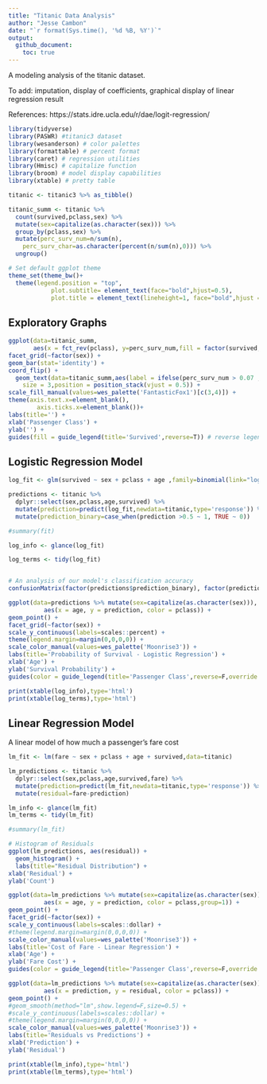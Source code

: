 ```yaml
---
title: "Titanic Data Analysis"
author: "Jesse Cambon"
date: "`r format(Sys.time(), '%d %B, %Y')`"
output:
  github_document:
    toc: true
---
```


A modeling analysis of the titanic dataset.

To add: imputation, display of coefficients, graphical display of linear regression result

References:
https://stats.idre.ucla.edu/r/dae/logit-regression/

```r
library(tidyverse)
library(PASWR) #titanic3 dataset
library(wesanderson) # color palettes
library(formattable) # percent format
library(caret) # regression utilities
library(Hmisc) # capitalize function
library(broom) # model display capabilities
library(xtable) # pretty table

titanic <- titanic3 %>% as_tibble()

titanic_summ <- titanic %>%
  count(survived,pclass,sex) %>%
  mutate(sex=capitalize(as.character(sex))) %>%
  group_by(pclass,sex) %>%
  mutate(perc_surv_num=n/sum(n),
    perc_surv_char=as.character(percent(n/sum(n),0))) %>%
  ungroup()

# Set default ggplot theme
theme_set(theme_bw()+
  theme(legend.position = "top",
            plot.subtitle= element_text(face="bold",hjust=0.5),
            plot.title = element_text(lineheight=1, face="bold",hjust = 0.5)))

```

## Exploratory Graphs 

```r
ggplot(data=titanic_summ,
       aes(x = fct_rev(pclass), y=perc_surv_num,fill = factor(survived,labels=c('No','Yes')))) +
facet_grid(~factor(sex)) +
geom_bar(stat='identity') +
coord_flip() +
  geom_text(data=titanic_summ,aes(label = ifelse(perc_surv_num > 0.07 ,perc_surv_char,NA)),
    size = 3,position = position_stack(vjust = 0.5)) +
scale_fill_manual(values=wes_palette('FantasticFox1')[c(3,4)]) +
theme(axis.text.x=element_blank(),
        axis.ticks.x=element_blank())+
labs(title='') +
xlab('Passenger Class') +
ylab('') +
guides(fill = guide_legend(title='Survived',reverse=T)) # reverse legend order
```

## Logistic Regression Model

```r

log_fit <- glm(survived ~ sex + pclass + age ,family=binomial(link="logit"),data=titanic)

predictions <- titanic %>%
  dplyr::select(sex,pclass,age,survived) %>%
  mutate(prediction=predict(log_fit,newdata=titanic,type='response')) %>%
  mutate(prediction_binary=case_when(prediction >0.5 ~ 1, TRUE ~ 0))

#summary(fit)

log_info <- glance(log_fit)

log_terms <- tidy(log_fit)


# An analysis of our model's classification accuracy
confusionMatrix(factor(predictions$prediction_binary), factor(predictions$survived))

ggplot(data=predictions %>% mutate(sex=capitalize(as.character(sex))),
          aes(x = age, y = prediction, color = pclass)) +
geom_point() +
facet_grid(~factor(sex)) +
scale_y_continuous(labels=scales::percent) +
theme(legend.margin=margin(0,0,0,0)) +
scale_color_manual(values=wes_palette('Moonrise3')) +
labs(title='Probability of Survival - Logistic Regression') +
xlab('Age') +
ylab('Survival Probability') +
guides(color = guide_legend(title='Passenger Class',reverse=F,override.aes = list(size=2.5))) 

```

```r
print(xtable(log_info),type='html')
print(xtable(log_terms),type='html')

```


## Linear Regression Model

A linear model of how much a passenger's fare cost

```r

lm_fit <- lm(fare ~ sex + pclass + age + survived,data=titanic)

lm_predictions <- titanic %>%
  dplyr::select(sex,pclass,age,survived,fare) %>%
  mutate(prediction=predict(lm_fit,newdata=titanic,type='response')) %>%
  mutate(residual=fare-prediction)

lm_info <- glance(lm_fit)
lm_terms <- tidy(lm_fit)

#summary(lm_fit)

# Histogram of Residuals
ggplot(lm_predictions, aes(residual)) +
  geom_histogram() +
  labs(title="Residual Distribution") +
xlab('Residual') +
ylab('Count')

ggplot(data=lm_predictions %>% mutate(sex=capitalize(as.character(sex))),
          aes(x = age, y = prediction, color = pclass,group=1)) +
geom_point() +
facet_grid(~factor(sex)) +
scale_y_continuous(labels=scales::dollar) +
#theme(legend.margin=margin(0,0,0,0)) +
scale_color_manual(values=wes_palette('Moonrise3')) +
labs(title='Cost of Fare - Linear Regression') +
xlab('Age') +
ylab('Fare Cost') +
guides(color = guide_legend(title='Passenger Class',reverse=F,override.aes = list(size=2.5))) 

ggplot(data=lm_predictions %>% mutate(sex=capitalize(as.character(sex))),
          aes(x = prediction, y = residual, color = pclass)) +
geom_point() +
#geom_smooth(method="lm",show.legend=F,size=0.5) +
#scale_y_continuous(labels=scales::dollar) +
#theme(legend.margin=margin(0,0,0,0)) +
scale_color_manual(values=wes_palette('Moonrise3')) +
labs(title='Residuals vs Predictions') +
xlab('Prediction') +
ylab('Residual')
```

```r
print(xtable(lm_info),type='html')
print(xtable(lm_terms),type='html')
```


